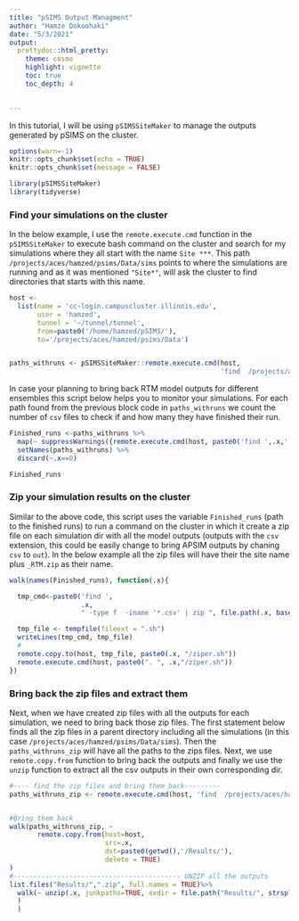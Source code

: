 ```yaml
---
title: "pSIMS Output Managment"
author: "Hamze Dokoohaki"
date: "5/3/2021"
output:
  prettydoc::html_pretty:
    theme: cosmo
    highlight: vignette
    toc: true
    toc_depth: 4
    

---
```


In this tutorial, I will be using `pSIMSSiteMaker` to manage the outputs generated by pSIMS on the cluster.

```r
options(warn=-1)
knitr::opts_chunk$set(echo = TRUE)
knitr::opts_chunk$set(message = FALSE)
```



```r
library(pSIMSSiteMaker)
library(tidyverse)
```

### Find your simulations on the cluster

In the below example, I use the `remote.execute.cmd` function in the `pSIMSSiteMaker` to execute bash command on the cluster and search for my simulations where they all start with the name `Site ***`. This path `/projects/aces/hamzed/psims/Data/sims` points to where the simulations are running and as it was mentioned `"Site*"`, will ask the cluster to find directories that starts with this name. 


```r
host <-
  list(name = 'cc-login.campuscluster.illinois.edu',
       user = 'hamzed',
       tunnel = '~/tunnel/tunnel',
       from=paste0('/home/hamzed/pSIMS/'),
       to='/projects/aces/hamzed/psims/Data')


paths_withruns <- pSIMSSiteMaker::remote.execute.cmd(host,
                                                     'find  /projects/aces/hamzed/psims/Data/sims -type d -name "Site*"')

```

In case your planning to bring back RTM model outputs for different ensembles this script below helps you to monitor your simulations. For each path found from the previous block code in `paths_withruns` we count the number of `csv` files to check if and how many they have finished their run. 

```r

Finished_runs <-paths_withruns %>%
  map(~ suppressWarnings({remote.execute.cmd(host, paste0('find ',.x,' -name *.csv | wc -l'))}) %>% as.numeric) %>%
  setNames(paths_withruns) %>%
  discard(~.x==0)

Finished_runs

```

### Zip your simulation results on the cluster

Similar to the above code, this script uses the variable `Finished_runs` (path to the finished runs) to run a command on the cluster in which it create a zip file on each simulation dir with all the model outputs (outputs with the `csv` extension, this could be easily change to bring APSIM outputs by chaning `csv` to `out`). In the below example all the zip files will have their the site name plus `_RTM.zip` as their name. 



```r

walk(names(Finished_runs), function(.x){

  tmp_cmd<-paste0('find ',
                  .x,
                  " -type f  -iname '*.csv' | zip ", file.path(.x, basename(.x)),"_RTM.zip -@")

  tmp_file <- tempfile(fileext = ".sh")
  writeLines(tmp_cmd, tmp_file)
  #
  remote.copy.to(host, tmp_file, paste0(.x, "/ziper.sh"))
  remote.execute.cmd(host, paste0(". ", .x,"/ziper.sh"))
})


```


### Bring back the zip files and extract them

Next, when we have created zip files with all the outputs for each simulation, we need to bring back those zip files. The first statement below finds all the zip files in a parent directory including all the simulations (in this case `/projects/aces/hamzed/psims/Data/sims`). Then the `paths_withruns_zip` will have all the paths to the zips files. Next, we use `remote.copy.from` function to bring back the outputs and finally we use the `unzip` function to extract all the csv outputs in their own corresponding dir. 

```r

#---- find the zip files and bring them back---------
paths_withruns_zip <- remote.execute.cmd(host, 'find  /projects/aces/hamzed/psims/Data/sims -type f -name "*_RTM.zip"')


#Bring them back
walk(paths_withruns_zip, ~
       remote.copy.from(host=host,
                        src=.x,
                        dst=paste0(getwd(),'/Results/'),
                        delete = TRUE)
)
#------------------------------------------ UNZIP all the outputs
list.files("Results/",".zip", full.names = TRUE)%>%
  walk(~ unzip(.x, junkpaths=TRUE, exdir = file.path("Results/", strsplit(basename(.x),"_")[[1]][2])
  )
  )
```